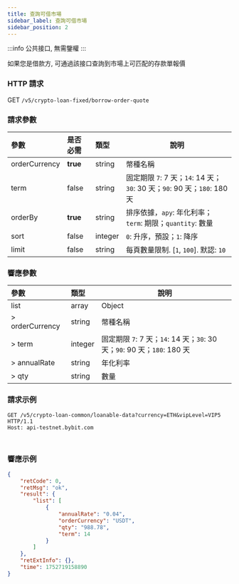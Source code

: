 ```yaml
---
title: 查詢可借市場
sidebar_label: 查詢可借市場
sidebar_position: 2
---
```

:::info
公共接口, 無需鑒權
:::

如果您是借款方, 可通過該接口查詢到市場上可匹配的存款單報價

### HTTP 請求
GET `/v5/crypto-loan-fixed/borrow-order-quote`

### 請求參數
| 參數 | 是否必需 | 類型 | 說明|
|:----- |:-------|:-----|------ |
|orderCurrency|**true**|string|幣種名稱|
|term |false|string |固定期限 `7`: 7 天；`14`: 14 天；`30`: 30 天；`90`: 90 天；`180`: 180 天|
|orderBy |**true**|string |排序依據，`apy`: 年化利率；`term`: 期限；`quantity`: 數量|
|sort |false |integer|`0`: 升序，預設；`1`: 降序|
|limit |false |string |每頁數量限制. [`1`, `100`]. 默認: `10`|

### 響應參數
| 參數 | 類型 | 說明|
|:----- |:-----|----- |
|list|array |Object |
|> orderCurrency|string |幣種名稱|
|> term|integer |固定期限 `7`: 7 天；`14`: 14 天；`30`: 30 天；`90`: 90 天；`180`: 180 天|
|> annualRate|string |年化利率|
|> qty|string |數量|

### 請求示例

<Tabs groupId="programming-languages">
<TabItem value="http" label="HTTP">

```http
GET /v5/crypto-loan-common/loanable-data?currency=ETH&vipLevel=VIP5 HTTP/1.1
Host: api-testnet.bybit.com
```

</TabItem>
<TabItem value="python" label="Python">

```python

```

</TabItem>

<TabItem value="Node" label="Node.js">

```n4js

```

</TabItem>
</Tabs>

### 響應示例

```json
{
    "retCode": 0,
    "retMsg": "ok",
    "result": {
        "list": [
            {
                "annualRate": "0.04",
                "orderCurrency": "USDT",
                "qty": "988.78",
                "term": 14
            }
        ]
    },
    "retExtInfo": {},
    "time": 1752719158890
}
```
